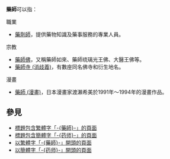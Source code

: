 {{Wiktionary|藥師}}
'''藥師'''可以指：

;職業
* [[藥劑師|藥劑師]]，提供藥物知識及藥事服務的專業人員。

;宗教
* [[藥師佛|藥師佛]]，又稱藥師如來、藥師琉璃光王佛、大醫王佛等。
* [[藥師寺_(消歧義)|藥師寺 (消歧義)]]，有數座同名佛寺和衍生地名。

;漫畫
* [[藥師_(漫畫)|藥師 (漫畫)]]，日本漫畫家渡瀨希美於1991年～1994年的漫畫作品。

== 參見 ==
* [[Special:Search/intitle:"藥師"|標題包含繁體字「-{藥師}-」的頁面]]
* [[Special:Search/intitle:"药师"|標題包含簡體字「-{药师}-」的頁面]]
* [[Special:Prefixindex/藥師|以繁體字「-{藥師}-」開頭的頁面]]
* [[Special:Prefixindex/药师|以簡體字「-{药师}-」開頭的頁面]]

{{Disambiguation|Cat=二字消歧義|Yaoshi}}